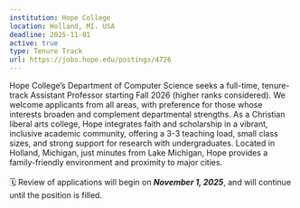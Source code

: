 ```yaml
---
institution: Hope College
location: Holland, MI. USA
deadline: 2025-11-01
active: true
type: Tenure Track
url: https://jobs.hope.edu/postings/4726
---
```


Hope College's Department of Computer Science seeks a full-time, tenure-track Assistant Professor starting Fall 2026 (higher ranks considered). We welcome applicants from all areas, with preference for those whose interests broaden and complement departmental strengths. As a Christian liberal arts college, Hope integrates faith and scholarship in a vibrant, inclusive academic community, offering a 3-3 teaching load, small class sizes, and strong support for research with undergraduates. Located in Holland, Michigan, just minutes from Lake Michigan, Hope provides a family-friendly environment and proximity to major cities.
<br> <br>
🗓️ Review of applications will begin on ***November 1, 2025***, and will continue until the position is filled.

